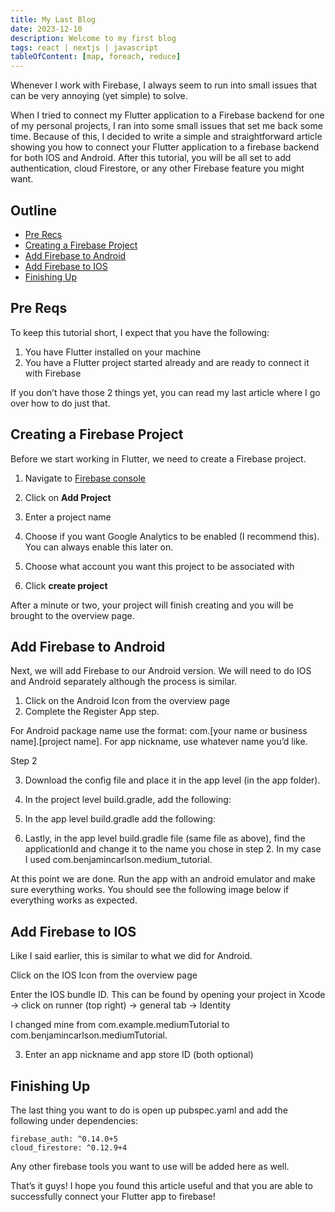```yaml
---
title: My Last Blog
date: 2023-12-10
description: Welcome to my first blog
tags: react | nextjs | javascript
tableOfContent: [map, foreach, reduce]
---
```


Whenever I work with Firebase, I always seem to run into small issues that can be very annoying (yet simple) to solve.

When I tried to connect my Flutter application to a Firebase backend for one of my personal projects, I ran into some small issues that set me back some time. Because of this, I decided to write a simple and straightforward article showing you how to connect your Flutter application to a firebase backend for both IOS and Android. After this tutorial, you will be all set to add authentication, cloud Firestore, or any other Firebase feature you might want.

## Outline

- [Pre Recs](#pre-reqs)
- [Creating a Firebase Project](#creating-a-firebase-project)
- [Add Firebase to Android](#add-firebase-to-android)
- [Add Firebase to IOS](#add-firebase-to-ios)
- [Finishing Up](#finishing-up)

## Pre Reqs

To keep this tutorial short, I expect that you have the following:

1. You have Flutter installed on your machine
2. You have a Flutter project started already and are ready to connect it with Firebase

If you don’t have those 2 things yet, you can read my last article where I go over how to do just that.

## Creating a Firebase Project

Before we start working in Flutter, we need to create a Firebase project.

1. Navigate to [Firebase console](https://console.firebase.google.com/)

2. Click on **Add Project**
3. Enter a project name
4. Choose if you want Google Analytics to be enabled (I recommend this). You can always enable this later on.
5. Choose what account you want this project to be associated with
6. Click **create project**

After a minute or two, your project will finish creating and you will be brought to the overview page.

## Add Firebase to Android

Next, we will add Firebase to our Android version. We will need to do IOS and Android separately although the process is similar.

1. Click on the Android Icon from the overview page
2. Complete the Register App step.

For Android package name use the format: com.[your name or business name].[project name]. For app nickname, use whatever name you’d like.

Step 2

3. Download the config file and place it in the app level (in the app folder).

4. In the project level build.gradle, add the following:

5. In the app level build.gradle add the following:

6. Lastly, in the app level build.gradle file (same file as above), find the applicationId and change it to the name you chose in step 2. In my case I used com.benjamincarlson.medium_tutorial.

At this point we are done. Run the app with an android emulator and make sure everything works. You should see the following image below if everything works as expected.

## Add Firebase to IOS

Like I said earlier, this is similar to what we did for Android.

Click on the IOS Icon from the overview page

Enter the IOS bundle ID. This can be found by opening your project in Xcode -> click on runner (top right) -> general tab -> Identity

I changed mine from com.example.mediumTutorial to com.benjamincarlson.mediumTutorial.

3. Enter an app nickname and app store ID (both optional)

## Finishing Up

The last thing you want to do is open up pubspec.yaml and add the following under dependencies:

```
firebase_auth: ^0.14.0+5
cloud_firestore: ^0.12.9+4
```

Any other firebase tools you want to use will be added here as well.

That’s it guys! I hope you found this article useful and that you are able to successfully connect your Flutter app to firebase!
